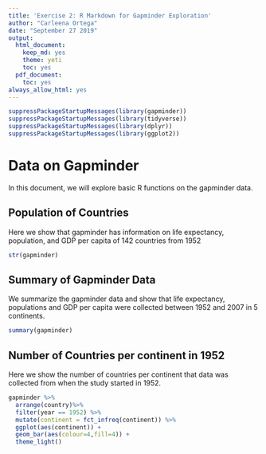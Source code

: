 ```yaml
---
title: 'Exercise 2: R Markdown for Gapminder Exploration'
author: "Carleena Ortega"
date: "September 27 2019"
output:
  html_document:
    keep_md: yes
    theme: yeti
    toc: yes
  pdf_document:
    toc: yes
always_allow_html: yes
---
```


```r
suppressPackageStartupMessages(library(gapminder))
suppressPackageStartupMessages(library(tidyverse))
suppressPackageStartupMessages(library(dplyr))
suppressPackageStartupMessages(library(ggplot2))
```

# Data on Gapminder

In this document, we will explore basic R functions on the gapminder data.

## Population of Countries
Here we show that gapminder has information on life expectancy, population, and GDP per capita of 142 countries from 1952
```r
str(gapminder)
```

## Summary of Gapminder Data

We summarize the gapminder data and show that life expectancy, populations and GDP per capita were collected between 1952 and 2007 in 5 continents. 
```r
summary(gapminder)
```

## Number of Countries per continent in 1952
Here we show the number of countries per continent that data was collected from when the study started in 1952.
```r
gapminder %>% 
  arrange(country)%>%
  filter(year == 1952) %>% 
  mutate(continent = fct_infreq(continent)) %>% 
  ggplot(aes(continent)) +
  geom_bar(aes(colour=4,fill=4)) +
  theme_light()
```


